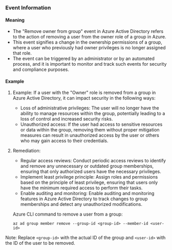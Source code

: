 
### Event Information

#### Meaning

- The "Remove owner from group" event in Azure Active Directory refers to the action of removing a user from the owner role of a group in Azure.
- This event signifies a change in the ownership permissions of a group, where a user who previously had owner privileges is no longer assigned that role.
- The event can be triggered by an administrator or by an automated process, and it is important to monitor and track such events for security and compliance purposes.

#### Example

1. Example: If a user with the "Owner" role is removed from a group in Azure Active Directory, it can impact security in the following ways:
   - Loss of administrative privileges: The user will no longer have the ability to manage resources within the group, potentially leading to a loss of control and increased security risks.
   - Unauthorized access: If the user had access to sensitive resources or data within the group, removing them without proper mitigation measures can result in unauthorized access by the user or others who may gain access to their credentials.

2. Remediation:
   - Regular access reviews: Conduct periodic access reviews to identify and remove any unnecessary or outdated group memberships, ensuring that only authorized users have the necessary privileges.
   - Implement least privilege principle: Assign roles and permissions based on the principle of least privilege, ensuring that users only have the minimum required access to perform their tasks.
   - Enable auditing and monitoring: Enable auditing and monitoring features in Azure Active Directory to track changes to group memberships and detect any unauthorized modifications.

   Azure CLI command to remove a user from a group:
   ```
   az ad group member remove --group-id <group-id> --member-id <user-id>
   ```

Note: Replace `<group-id>` with the actual ID of the group and `<user-id>` with the ID of the user to be removed.

